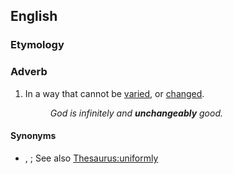 ==English==

===Etymology===
{{suffix|en|unchangeable|ly}}

===Adverb===
{{en-adv}}

# In a way that cannot be [[vary|varied]], or [[change#Verb|changed]].
#: ''God is infinitely and '''unchangeably''' good.''

====Synonyms====
* {{l|en|immutably}}, {{l|en|unalterably}}; See also [[Thesaurus:uniformly]]
